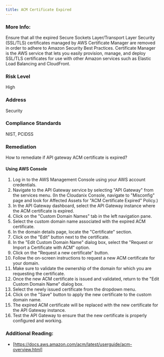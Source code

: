 ```yaml
---
title: ACM Certificate Expired
---
```


### More Info:

Ensure that all the expired Secure Sockets Layer/Transport Layer Security (SSL/TLS) certificates managed by AWS Certificate Manager are removed in order to adhere to Amazon Security Best Practices. Certificate Manager is the AWS service that lets you easily provision, manage, and deploy SSL/TLS certificates for use with other Amazon services such as Elastic Load Balancing and CloudFront.

### Risk Level

High

### Address

Security

### Compliance Standards

NIST, PCIDSS

### Remediation

How to remediate if API gateway ACM certificate is expired?

#### Using AWS Console

1. Log in to the AWS Management Console using your AWS account credentials.
2. Navigate to the API Gateway service by selecting "API Gateway" from the services menu.
    (In the Cloudanix Console, navigate to "Misconfig" page and look for Affected Assets for "ACM Certificate Expired" Policy.)
3. In the API Gateway dashboard, select the API Gateway instance where the ACM certificate is expired.
4. Click on the "Custom Domain Names" tab in the left navigation pane.
5. Select the custom domain name associated with the expired ACM certificate.
6. In the domain details page, locate the "Certificate" section.
7. Click on the "Edit" button next to the certificate.
8. In the "Edit Custom Domain Name" dialog box, select the "Request or Import a Certificate with ACM" option.
9. Click on the "Request a new certificate" button.
10. Follow the on-screen instructions to request a new ACM certificate for your domain.
11. Make sure to validate the ownership of the domain for which you are requesting the certificate.
12. Once the new ACM certificate is issued and validated, return to the "Edit Custom Domain Name" dialog box.
13. Select the newly issued certificate from the dropdown menu.
14. Click on the "Save" button to apply the new certificate to the custom domain name.
15. The expired ACM certificate will be replaced with the new certificate for the API Gateway instance.
16. Test the API Gateway to ensure that the new certificate is properly configured and working.

### Additional Reading:

- [https://docs.aws.amazon.com/acm/latest/userguide/acm-overview.html]